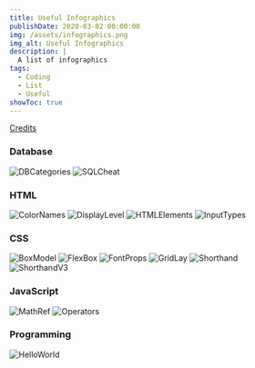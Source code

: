 ```yaml
---
title: Useful Infographics
publishDate: 2020-03-02 00:00:00
img: /assets/infographics.png
img_alt: Useful Infographics
description: |
  A list of infographics
tags:
  - Coding
  - List
  - Useful
showToc: true
---
```

[Credits](https://github.com/swapnakpanda/Infographics/tree/main)

### Database
![DBCategories](../../../public/assets/misc/DB_Categories.png)
![SQLCheat](../../../public/assets/misc/SQL_CheatSheet.png)

### HTML
![ColorNames](../../../public/assets/misc/ColorNames_v1.png)
![DisplayLevel](../../../public/assets/misc/DisplayLevel.png)
![HTMLElements](../../../public/assets/misc/HTML_Elements_v2.png)
![InputTypes](../../../public/assets/misc/InputTypes.png)

### CSS
![BoxModel](../../../public/assets/misc/BoxModel_Properties.png)
![FlexBox](../../../public/assets/misc/FlexBox_Layout_Properties.png)
![FontProps](../../../public/assets/misc/Font_Properties.png)
![GridLay](../../../public/assets/misc/Grid_Layout_Properties.png)
![Shorthand](../../../public/assets/misc/Shorthand_Properties.png)
![ShorthandV3](../../../public/assets/misc/Shorthand_Properties_v3.png)

### JavaScript
![MathRef](../../../public/assets/misc/Math_CompleteReference.png)
![Operators](../../../public/assets/misc/Operators_v4.png)

### Programming
![HelloWorld](../../../public/assets/misc/HelloWorld.png)

